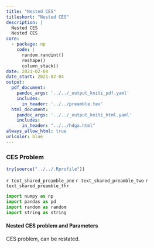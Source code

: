 ```yaml
---
title: "Nested CES"
titleshort: "Nested CES"
description: |
  Nested CES
  Nested CES
core:
  - package: np
    code: |
      random.randint()
      reshape()
      column_stack()
date: 2021-02-04
date_start: 2021-02-04
output:
  pdf_document:
    pandoc_args: '../../_output_kniti_pdf.yaml'
    includes:
      in_header: '../../preamble.tex'
  html_document:
    pandoc_args: '../../_output_kniti_html.yaml'
    includes:
      in_header: "../../hdga.html"
always_allow_html: true
urlcolor: blue
---
```


### CES Problem

```r
try(source("../../.Rprofile"))
```

`r text_shared_preamble_one`
`r text_shared_preamble_two`
`r text_shared_preamble_thr`

```python
import numpy as np
import pandas as pd
import random as random
import string as string
```

#### Nested CES problem and Parameters

CES problem, can be restated. 







